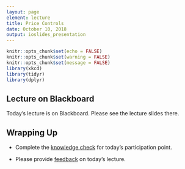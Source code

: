```yaml
---
layout: page
element: lecture
title: Price Controls
date: October 10, 2018
output: ioslides_presentation
---
```


```r
knitr::opts_chunk$set(echo = FALSE)
knitr::opts_chunk$set(warning = FALSE)
knitr::opts_chunk$set(message = FALSE)
library(xkcd)
library(tidyr)
library(dplyr)
```

## Lecture on Blackboard

Today's lecture is on Blackboard. Please see the lecture slides there.

## Wrapping Up

* Complete the [knowledge check](https://goo.gl/forms/l8aM3mDo6hZnirDi1) for today's participation point.

* Please provide [feedback](https://goo.gl/forms/8SiOwdi19kN8cINJ3) on today's lecture.
